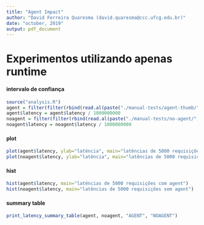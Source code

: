 ```yaml
---
title: "Agent Impact"
author: "David Ferreira Quaresma (david.quaresma@ccc.ufcg.edu.br)"
date: "october, 2019"
output: pdf_document
---
```


# Experimentos utilizando apenas runtime
#### intervalo de confiança
```r
source("analysis.R")
agent = filter(filter(rbind(read.al(paste("./manual-tests/agent-thumb/", "vegeta-output", ".csv", sep=""))), status == 200), latency > 10000000000)
agent$latency = agent$latency / 1000000000
noagent = filter(filter(rbind(read.al(paste("./manual-tests/no-agent/", "vegeta-output", ".csv", sep=""))), status == 200), latency > 10000000000)
noagent$latency = noagent$latency / 1000000000
```
#### plot
```r
plot(agent$latency, ylab="latência", main="latências de 5000 requisições com agent")
plot(noagent$latency, ylab="latência", main="latências de 5000 requisições sem agent")
```
#### hist
```r
hist(agent$latency, main="latências de 5000 requisições com agent")
hist(noagent$latency, main="latências de 5000 requisições sem agent")
```
#### summary table
```r
print_latency_summary_table(agent, noagent, "AGENT", "NOAGENT")
```
